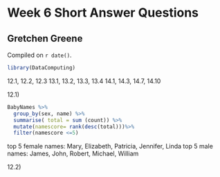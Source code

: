 # Week 6 Short Answer Questions

## Gretchen Greene

<!-- leave this material as is -->
Compiled on `r date()`.

```r
library(DataComputing)
```
<!-- put your content after this line -->

12.1, 12.2, 12.3
13.1, 13.2, 13.3, 13.4
14.1, 14.3, 14.7, 14.10

12.1)
```r
BabyNames %>%
  group_by(sex, name) %>%
  summarise( total = sum (count)) %>%
  mutate(namescore= rank(desc(total)))%>%
  filter(namescore <=5)
```
top 5 female names: Mary, Elizabeth, Patricia, Jennifer, Linda
top 5 male names: James, John, Robert, Michael, William

12.2)
